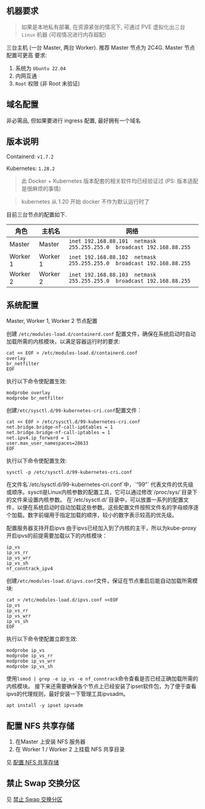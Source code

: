 

## 机器要求
> 如果是本地私有部署, 在资源紧张的情况下, 可通过 PVE 虚拟化出三台 `Linux` 机器 (可视情况进行内存超配)

三台主机 (一台 Master, 两台 Worker). 推荐 Master 节点为 2C4G. Master 节点配置可更高
要求:
1. 系统为 `Ubuntu 22.04`
2. 内网互通
3. `Root` 权限 (非 Root 未验证)


## 域名配置
非必需品, 但如果要进行 ingress 配置, 最好拥有一个域名

## 版本说明

Containerd: `v1.7.2`

Kubernetes: `1.28.2`

> 此 Docker + Kubernetes 版本配套的相关软件均已经验证过 (PS: 版本适配是很麻烦的事情)

> kubernetes 从 1.20 开始 docker 不作为默认运行时了

目前三台节点的配置如下.

| 角色 | 主机名 |  网络   |
| ---- | ---- | ------- |
|  Master     |  Master  |   `inet 192.168.88.101  netmask 255.255.255.0  broadcast 192.168.88.255` |
|  Worker 1   |  Worker 1  |   `inet 192.168.88.102  netmask 255.255.255.0  broadcast 192.168.88.255`   |
|  Worker 2   |  Worker 2  |   `inet 192.168.88.103  netmask 255.255.255.0  broadcast 192.168.88.255`   |



## 系统配置

<Callout type="warning" emoji="⚠️">
    Master, Worker 1, Worker 2 节点配置
</Callout>

创建 `/etc/modules-load.d/containerd.conf` 配置文件，确保在系统启动时自动加载所需的内核模块，以满足容器运行时的要求:

```
cat << EOF > /etc/modules-load.d/containerd.conf
overlay
br_netfilter
EOF
```

执行以下命令使配置生效:
```
modprobe overlay
modprobe br_netfilter
```

创建`/etc/sysctl.d/99-kubernetes-cri.conf`配置文件：

```
cat << EOF > /etc/sysctl.d/99-kubernetes-cri.conf
net.bridge.bridge-nf-call-ip6tables = 1
net.bridge.bridge-nf-call-iptables = 1
net.ipv4.ip_forward = 1
user.max_user_namespaces=28633
EOF
```
执行以下命令使配置生效:

```
sysctl -p /etc/sysctl.d/99-kubernetes-cri.conf
```
<Callout type="warning" emoji="⚠️">
    在文件名`/etc/sysctl.d/99-kubernetes-cri.conf`中，`“99”` 代表文件的优先级或顺序。sysctl是Linux内核参数的配置工具，它可以通过修改`/proc/sys/`目录下的文件来设置内核参数。
    在`/etc/sysctl.d/`目录中，可以放置一系列的配置文件，以便在系统启动时自动加载这些参数。这些配置文件按照文件名的字母顺序逐个加载。数字前缀用于指定加载的顺序，较小的数字表示较高的优先级。
</Callout>

配置服务器支持开启ipvs
由于ipvs已经加入到了内核的主干，所以为kube-proxy开启ipvs的前提需要加载以下的内核模块：

```
ip_vs
ip_vs_rr
ip_vs_wrr
ip_vs_sh
nf_conntrack_ipv4
```
创建`/etc/modules-load.d/ipvs.conf`文件，保证在节点重启后能自动加载所需模块:
```
cat > /etc/modules-load.d/ipvs.conf <<EOF
ip_vs
ip_vs_rr
ip_vs_wrr
ip_vs_sh
EOF
```

执行以下命令使配置立即生效:

```
modprobe ip_vs
modprobe ip_vs_rr
modprobe ip_vs_wrr
modprobe ip_vs_sh
```
使用`lsmod | grep -e ip_vs -e nf_conntrack`命令查看是否已经正确加载所需的内核模块。
接下来还需要确保各个节点上已经安装了ipset软件包，为了便于查看ipvs的代理规则，最好安装一下管理工具ipvsadm。

```
apt install -y ipset ipvsadm
```



## 配置 NFS 共享存储

1. 在Master 上安装 NFS 服务器
2. 在 Worker 1 / Worker 2 上挂载 NFS 共享目录

见 [配置 NFS 共享存储](/cloud-native/install-k8s/install-nfs)

## 禁止 Swap 交换分区

见 [禁止 Swap 交换分区](/cloud-native/install-k8s/disable-swap)




